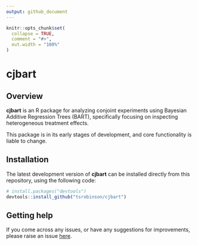 ```yaml
---
output: github_document
---
```


<!-- README.md is generated from README.Rmd. Please edit that file -->

```r
knitr::opts_chunk$set(
  collapse = TRUE,
  comment = "#>",
  out.width = "100%"
)
```

# cjbart

## Overview

**cjbart** is an R package for analyzing conjoint experiments using Bayesian Additive Regression Trees (BART), specifically focusing on inspecting heterogeneous treatment effects. 

This package is in its early stages of development, and core functionality is liable to change.

## Installation

The latest development version of **cjbart** can be installed directly from this repository, using the following code:

```r
# install.packages("devtools")
devtools::install_github("tsrobinson/cjbart")
```

## Getting help

If you come across any issues, or have any suggestions for improvements, please raise an issue [here](https://github.com/tsrobinson/cjbart/issues). 

